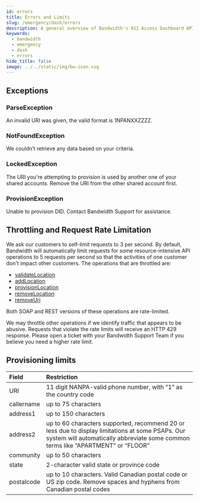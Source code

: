 ```yaml
---
id: errors
title: Errors and Limits
slug: /emergency/dash/errors
description: A general overview of Bandwidth's 911 Access Dashboard API Errors
keywords:
  - bandwidth
  - emergency
  - dash
  - errors
hide_title: false
image: ../../static/img/bw-icon.svg
---
```


## Exceptions

### ParseException

An invalid URI was given, the valid format is 1NPANXXZZZZ.

### NotFoundException

We couldn’t retrieve any data based on your criteria.

### LockedException

The URI you're attempting to provision is used by another one of your shared accounts. Remove the URI from the other shared account first.

### ProvisionException

Unable to provision DID. Contact Bandwidth Support for assistance.

## Throttling and Request Rate Limitation

We ask our customers to self-limit requests to 3 per second. By default, Bandwidth will automatically limit requests for some resource-intensive API operations to 5 requests per second so that the activities of one customer don't impact other customers. The operations that are throttled are:

  * [validateLocation](/apis/dash#operation/validateLocation)
  * [addLocation](/apis/dash#operation/addLocation)
  * [provisionLocation](/apis/dash#operation/provisionLocation)
  * [removeLocation](/apis/dash#operation/removeLocation)
  * [removeUri](/apis/dash#operation/removeUri)

Both SOAP and REST versions of these operations are rate-limited.

We may throttle other operations if we identify traffic that appears to be abusive. Requests that violate the rate limits will receive an HTTP 429 response. Please open a ticket with your Bandwidth Support Team if you believe you need a higher rate limit.

## Provisioning limits

| Field | Restriction |
|:------|:------------|
| URI | 11 digit NANPA-valid phone number, with “1” as the country code |
| callername | up to 75 characters |
| address1 | up to 150 characters |
| address2 |up to 60 characters supported, recommend 20 or less due to display limitations at some PSAPs. Our system will automatically abbreviate some common terms like “APARTMENT” or “FLOOR” |
| community | up to 50 characters |
| state | 2-character valid state or province code |
| postalcode | up to 10 characters. Valid Canadian postal code or US zip code. Remove spaces and hyphens from Canadian postal codes |
